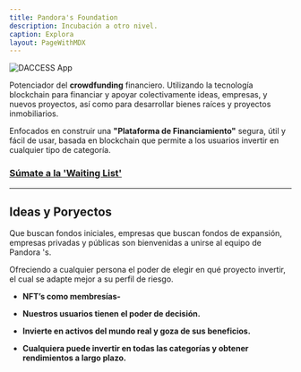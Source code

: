 ```yaml
---
title: Pandora's Foundation
description: Incubación a otro nivel.
caption: Explora
layout: PageWithMDX
---
```



<Image
  src="/assets/images/pandorasportada.jpg"
  alt="DACCESS App"
  width={1248}
  height={546}
/>

Potenciador del **crowdfunding** financiero. Utilizando la tecnología blockchain para financiar y apoyar colectivamente ideas, empresas, y nuevos proyectos, así como para desarrollar bienes raíces y proyectos inmobiliarios. 

Enfocados en construir una **"Plataforma de Financiamiento"** segura, útil y fácil de usar, basada en blockchain que permite a los usuarios invertir en cualquier tipo de  categoría.

### [Súmate a la 'Waiting List'](https://pandoras.foundation)

---

## Ideas y Poryectos

Que buscan fondos iniciales, empresas que buscan fondos de expansión, empresas privadas y públicas son bienvenidas a unirse al equipo de Pandora 's. 

Ofreciendo a cualquier persona el poder de elegir en qué proyecto invertir, el cual se adapte mejor a su perfil de riesgo.

- **NFT’s como membresías-**

- **Nuestros usuarios tienen el poder de decisión.**

- **Invierte en activos del mundo real y goza de sus beneficios.**

- **Cualquiera puede invertir en todas las categorías y obtener rendimientos a largo plazo.**



